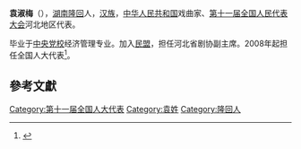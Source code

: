 '''袁淑梅'''（{{bd|1966年||}}），[[湖南|湖南]][[隆回|隆回]]人，[[汉族|汉族]]，[[中华人民共和国|中华人民共和国]]戏曲家、[[第十一届全国人民代表大会|第十一届全国人民代表大会]]河北地区代表。

毕业于[[中央党校|中央党校]]经济管理专业。加入[[民盟|民盟]]，担任河北省剧协副主席。2008年起担任全国人大代表<ref>{{cite news|title=全国人大代表信息-袁淑梅|url=http://210.82.31.1:8084/delegate/viewDelegate.action?dbid=110196|accessdate=2013-04-05|newspaper=全国人大网|archive-url=https://web.archive.org/web/20140529085642/http://www.npc.gov.cn/delegate/viewDelegate.action?dbid=110196|archive-date=2014-05-29|dead-url=yes}}</ref>。

==參考文獻==
{{reflist}}

{{中国戏剧梅花奖}}

{{Authority control}}
[[Category:第十一届全国人大代表|Category:第十一届全国人大代表]]
[[Category:袁姓|Category:袁姓]]
[[Category:隆回人|Category:隆回人]]